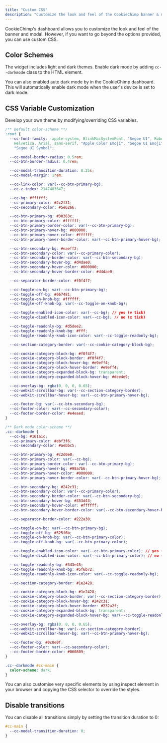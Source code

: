 ```yaml
---
title: "Custom CSS"
description: "Customize the look and feel of the CookieChimp banner & modal."
---
```


CookieChimp's dashboard allows you to customize the look and feel of the banner and modal. However, if you want to go beyond the options provided, you can use custom CSS.

## Color Schemes

The widget includes light and dark themes. Enable dark mode by adding `cc--darkmode` class to the HTML element.

You can also enabled auto dark mode by in the CookieChimp dashboard. This will automatically enable dark mode when the user's device is set to dark mode.

## CSS Variable Customization

Develop your own theme by modifying/overriding CSS variables.

```css
/** Default color-scheme **/
:root {
  --cc-font-family: -apple-system, BlinkMacSystemFont, "Segoe UI", Roboto,
    Helvetica, Arial, sans-serif, "Apple Color Emoji", "Segoe UI Emoji",
    "Segoe UI Symbol";

  --cc-modal-border-radius: 0.5rem;
  --cc-btn-border-radius: 0.4rem;

  --cc-modal-transition-duration: 0.25s;
  --cc-modal-margin: 1rem;

  --cc-link-color: var(--cc-btn-primary-bg);
  --cc-z-index: 2147483647;

  --cc-bg: #ffffff;
  --cc-primary-color: #2c2f31;
  --cc-secondary-color: #5e6266;

  --cc-btn-primary-bg: #30363c;
  --cc-btn-primary-color: #ffffff;
  --cc-btn-primary-border-color: var(--cc-btn-primary-bg);
  --cc-btn-primary-hover-bg: #000000;
  --cc-btn-primary-hover-color: #ffffff;
  --cc-btn-primary-hover-border-color: var(--cc-btn-primary-hover-bg);

  --cc-btn-secondary-bg: #eaeff2;
  --cc-btn-secondary-color: var(--cc-primary-color);
  --cc-btn-secondary-border-color: var(--cc-btn-secondary-bg);
  --cc-btn-secondary-hover-bg: #d4dae0;
  --cc-btn-secondary-hover-color: #000000;
  --cc-btn-secondary-hover-border-color: #d4dae0;

  --cc-separator-border-color: #f0f4f7;

  --cc-toggle-on-bg: var(--cc-btn-primary-bg);
  --cc-toggle-off-bg: #667481;
  --cc-toggle-on-knob-bg: #ffffff;
  --cc-toggle-off-knob-bg: var(--cc-toggle-on-knob-bg);

  --cc-toggle-enabled-icon-color: var(--cc-bg); // yes (v tick)
  --cc-toggle-disabled-icon-color: var(--cc-bg); // no (x tick)

  --cc-toggle-readonly-bg: #d5dee2;
  --cc-toggle-readonly-knob-bg: #fff;
  --cc-toggle-readonly-knob-icon-color: var(--cc-toggle-readonly-bg);

  --cc-section-category-border: var(--cc-cookie-category-block-bg);

  --cc-cookie-category-block-bg: #f0f4f7;
  --cc-cookie-category-block-border: #f0f4f7;
  --cc-cookie-category-block-hover-bg: #e9eff4;
  --cc-cookie-category-block-hover-border: #e9eff4;
  --cc-cookie-category-expanded-block-bg: transparent;
  --cc-cookie-category-expanded-block-hover-bg: #dee4e9;

  --cc-overlay-bg: rgba(0, 0, 0, 0.65);
  --cc-webkit-scrollbar-bg: var(--cc-section-category-border);
  --cc-webkit-scrollbar-hover-bg: var(--cc-btn-primary-hover-bg);

  --cc-footer-bg: var(--cc-btn-secondary-bg);
  --cc-footer-color: var(--cc-secondary-color);
  --cc-footer-border-color: #e4eaed;
}

/** Dark mode color-scheme **/
.cc--darkmode {
  --cc-bg: #161a1c;
  --cc-primary-color: #ebf3f6;
  --cc-secondary-color: #aebbc5;

  --cc-btn-primary-bg: #c2d0e0;
  --cc-btn-primary-color: var(--cc-bg);
  --cc-btn-primary-border-color: var(--cc-btn-primary-bg);
  --cc-btn-primary-hover-bg: #98a7b6;
  --cc-btn-primary-hover-color: #000000;
  --cc-btn-primary-hover-border-color: var(--cc-btn-primary-hover-bg);

  --cc-btn-secondary-bg: #242c31;
  --cc-btn-secondary-color: var(--cc-primary-color);
  --cc-btn-secondary-border-color: var(--cc-btn-secondary-bg);
  --cc-btn-secondary-hover-bg: #353d43;
  --cc-btn-secondary-hover-color: #ffffff;
  --cc-btn-secondary-hover-border-color: var(--cc-btn-secondary-hover-bg);

  --cc-separator-border-color: #222a30;

  --cc-toggle-on-bg: var(--cc-btn-primary-bg);
  --cc-toggle-off-bg: #525f6b;
  --cc-toggle-on-knob-bg: var(--cc-btn-primary-color);
  --cc-toggle-off-knob-bg: var(--cc-btn-primary-color);

  --cc-toggle-enabled-icon-color: var(--cc-btn-primary-color); // yes (v tick)
  --cc-toggle-disabled-icon-color: var(--cc-btn-primary-color); // no (x tick)

  --cc-toggle-readonly-bg: #343e45;
  --cc-toggle-readonly-knob-bg: #5f6b72;
  --cc-toggle-readonly-knob-icon-color: var(--cc-toggle-readonly-bg);

  --cc-section-category-border: #1e2428;

  --cc-cookie-category-block-bg: #1e2428;
  --cc-cookie-category-block-border: var(--cc-section-category-border);
  --cc-cookie-category-block-hover-bg: #242c31;
  --cc-cookie-category-block-hover-border: #232a2f;
  --cc-cookie-category-expanded-block-bg: transparent;
  --cc-cookie-category-expanded-block-hover-bg: var(--cc-toggle-readonly-bg);

  --cc-overlay-bg: rgba(0, 0, 0, 0.65);
  --cc-webkit-scrollbar-bg: var(--cc-section-category-border);
  --cc-webkit-scrollbar-hover-bg: var(--cc-btn-primary-hover-bg);

  --cc-footer-bg: #0c0e0f;
  --cc-footer-color: var(--cc-secondary-color);
  --cc-footer-border-color: #060809;
}

.cc--darkmode #cc-main {
  color-scheme: dark;
}
```

<Tip>
  You can also customise very specific elements by using inspect element in your
  browser and copying the CSS selector to override the styles.
</Tip>

## Disable transitions

You can disable all transitions simply by setting the transition duration to 0:

```css
#cc-main {
  --cc-modal-transition-duration: 0;
}
```
